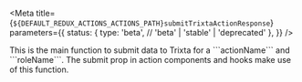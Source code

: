 
<Meta
  title={`${DEFAULT_REDUX_ACTIONS_ACTIONS_PATH}submitTrixtaActionResponse`}
  parameters={{
    status: {
      type: 'beta', // 'beta' | 'stable' | 'deprecated'
    },
  }}
/>

<Title>submitTrixtaActionResponse</Title>
<Description>
  This is the main function to submit data to Trixta for a ```actionName``` and
  ```roleName```. The submit prop in action components and hooks make use of this
  function.
</Description>
<ArgsTable of={DocsGenerator} />
